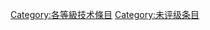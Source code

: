 {{catmore1|[[WikiProject:技术|WikiProject:技术]]}}
{{Articles by Quality|topic=技术|project=技术|format=TOC}}
{{empty category}}

[[Category:各等級技术條目|Category:各等級技术條目]]
[[Category:未评级条目|Category:未评级条目]]